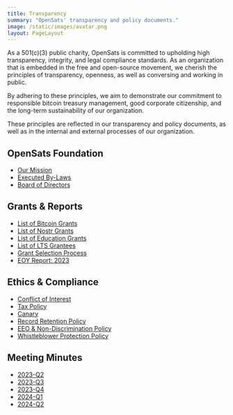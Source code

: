 ```yaml
---
title: Transparency
summary: "OpenSats' transparency and policy documents."
image: /static/images/avatar.png
layout: PageLayout
---
```


As a 501(c)(3) public charity, OpenSats is committed to upholding high
transparency, integrity, and legal compliance standards. As an organization that
is embedded in the free and open-source movement, we cherish the principles of
transparency, openness, as well as conversing and working in public.

By adhering to these principles, we aim to demonstrate our commitment to
responsible bitcoin treasury management, good corporate citizenship, and the long-term
sustainability of our organization.

These principles are reflected in our transparency and policy documents, as well
as in the internal and external processes of our organization.

## OpenSats Foundation

- [Our Mission](/mission)
- [Executed By-Laws][ebl]
- [Board of Directors](/about#board-of-directors)

[ebl]: /docs/bylaws.pdf

## Grants & Reports

- [List of Bitcoin Grants](/tags/bitcoin)
- [List of Nostr Grants](/tags/nostr)
- [List of Education Grants](/tags/education)
- [List of LTS Grantees](/tags/lts)
- [Grant Selection Process](/selection)
- [EOY Report: 2023](/blog/2023-year-in-review)

## Ethics & Compliance

- [Conflict of Interest][coi]
- [Tax Policy][tax]
- [Canary][owc]
- [Record Retention Policy][rrp]
- [EEO & Non-Discrimination Policy][eeo]
- [Whistleblower Protection Policy][wpp]

## Meeting Minutes

- [2023-Q2](/docs/minutes/2023-Q2.pdf)
- [2023-Q3](/docs/minutes/2023-Q3.pdf)
- [2023-Q4](/docs/minutes/2023-Q4.pdf)
- [2024-Q1](/docs/minutes/2024-Q1.pdf)
- [2024-Q2](/docs/minutes/2024-Q2.pdf)

[coi]: /docs/conflict.pdf
[tax]: /docs/tax.pdf
[owc]: /canary
[rrp]: /docs/rrp.pdf
[eeo]: /docs/eeo.pdf
[wpp]: /docs/whistle.pdf
